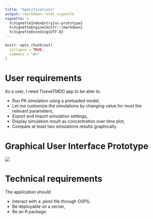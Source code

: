 ```yaml
---
title: "Specifications"
output: rmarkdown::html_vignette
vignette: >
  %\VignetteIndexEntry{ui-prototype}
  %\VignetteEngine{knitr::rmarkdown}
  %\VignetteEncoding{UTF-8}
---
```


```r
knitr::opts_chunk$set(
  collapse = TRUE,
  comment = "#>"
)
```

# User requirements

As a user, I need TissueTMDD app to be able to:
  
  - Run PK simulation using a preloaded model,
  - Let me customize the simulations by changing value for most the relevant parameters,
  - Export and import simulation settings,
  - Display simulation result as concentration over time plot,
  - Compare at least two simulations results graphically.
  
# Graphical User Interface Prototype

![](assets/gui-prototype.png)

# Technical requirements

The application should:

  - Interact with a .pkml file through OSPS,
  - Be deployable on a server,
  - Be an R package.





